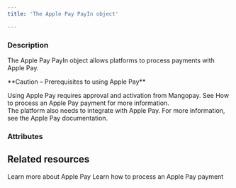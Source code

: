 ```yaml
---
title: 'The Apple Pay PayIn object'

---
```


  
### Description

The Apple Pay PayIn object allows platforms to process payments with Apple Pay.  

<Warning>  
**Caution – Prerequisites to using Apple Pay** 
  
Using Apple Pay requires approval and activation from Mangopay. See How to process an Apple Pay payment for more information.  
The platform also needs to integrate with Apple Pay. For more information, see the Apple Pay documentation.   
</Warning>  

### Attributes  

<Id />  

<Tag1 />  

<CreationDate />  

<AuthorId1 />  

<CreditedUserId />  

<DebitedFunds12 />  

<CreditedFunds3 />  

<Fees9 />  

<Status1 />  

<ResultCode />  

<ResultMessage />  

<ExecutionDate />  

<SecureMode1 />  

<CardId2 />  

<SecureModeReturnURL1 />  

<SecureModeRedirectURL1 />  

<SecureModeNeeded />  

<Culture5 />  

<SecurityInfo />  

<StatementDescriptor />  

<BrowserInfo1 />  

<IpAddress1 />  

<Billing3 />  

<Shipping4 />  

<Requested3DSVersion />  

<Applied3DSVersion />  

<RecurringPayinRegistrationId />  

<ProfilingAttemptReference />

## Related resources

<CardGroup cols={2}>
    <Card
        title="Guide"
        href="/guides/payment-methods/apple-pay"
    >
        Learn more about Apple Pay
    </Card>
    <Card
        title="How to"
        href="/how-to/process-apple-pay-payment"
    >
        Learn how to process an Apple Pay payment
    </Card>
</CardGroup>